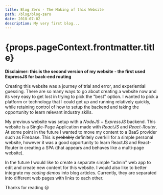 ```yaml
---
title: Blog Zero - The Making of this Website
path: /blog/blog-zero
date: 2018-07-02
description: My very first blog...
---
```



<Page>

<h1>{props.pageContext.frontmatter.title}</h1>

**Disclaimer: this is the second version of my website - the first used ExpressJS for back-end routing**

Creating this website was a journey of trial and error, and experiential guessing. There are so many ways to go about creating a website now and its very easy to get lost in trying to pick the "best" option. I wanted to pick a platform or technology that I could get up and running relatively quickly, while retaining control of how to setup the backend and taking the opportunity to learn relevant industry skills.

My previous website was setup with a _NodeJS_ + _ExpressJS_ backend. This website is a Single-Page Application made with _ReactJS_ and _React-Router_. At some point in the future I wanted to move my content to a BaaS provider such as Firebase. This is ~~probably~~ definitely overkill for a simple personal website, however it was a good opportunity to learn ReactJS and React-Router in creating a SPA (that appears and behaves like a multi-page website).

In the future I would like to create a separate simple "admin" web app to edit and create new content for this website. I would also like to better integrate my _coding demos_ into blog articles. Currently, they are separated into different web pages with links to each other.

Thanks for reading 😃

</Page>
